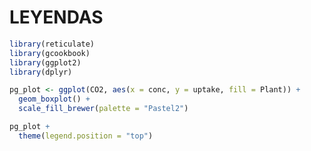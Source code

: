 # LEYENDAS

```r
library(reticulate)
library(gcookbook)
library(ggplot2)
library(dplyr)
```

```r
pg_plot <- ggplot(CO2, aes(x = conc, y = uptake, fill = Plant)) +
  geom_boxplot() +
  scale_fill_brewer(palette = "Pastel2")

pg_plot +
  theme(legend.position = "top")
```

